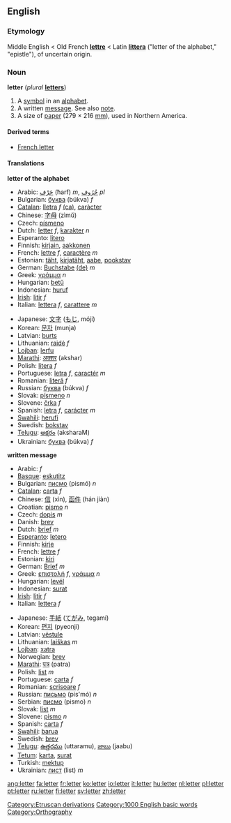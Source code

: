 ==English==

{{rank|alone|body|point|346|letter|become|became|second}}

===Etymology===
Middle English < Old French '''[[lettre]]''' < Latin '''[[littera]]''' ("letter of the alphabet," "epistle"), of uncertain origin.

===Noun===
'''letter'''  (''plural'' '''[[letters]]''')
# A [[symbol]] in an [[alphabet]].
# A written [[message]]. See also [[note]].
# A size of [[paper]] (279 × 216 [[millimetre|mm]]), used in Northern America.

====Derived terms====
*[[French letter]]

====Translations====
'''letter of the alphabet'''
{{top}}
*Arabic: [[حرف|حَرْف]] (ħarf) ''m'', [[حروف|حُرُوف]] {{IPAchar|(ħurúːf)}} ''pl''
*Bulgarian: [[буква]] (búkva) ''f''
*[[Catalan]]: [[lletra]] ''f'' [[:ca:lletra|(ca)]], [[caràcter]]
*Chinese: [[字母]] (zìmǔ)
*Czech: [[písmeno]] {{n}}
*Dutch: [[letter#Dutch|letter]] ''f'', [[karakter]] ''n''
*Esperanto: [[litero]]
*Finnish: [[kirjain]], [[aakkonen]]
*French: [[lettre]] ''f'', [[caractère]] ''m''
*Estonian: [[täht]], [[kirjatäht]], [[aabe]], [[pookstav]]
*German: [[Buchstabe]] [[:de:Buchstabe|(de)]] ''m''
*Greek: [[γράμμα]] {{IPA|[ˈɣrama]}} ''n''
*Hungarian: [[betű]]
*Indonesian: [[huruf]]
*[[Irish]]: [[litir]] ''f''
*Italian: [[lettera]] ''f'', [[carattere]] ''m''
{{mid}}
*Japanese: [[文字]] ([[もじ]], móji)
*Korean: [[문자]] (munja)
*Latvian: [[burts]] {{m}}
*Lithuanian: [[raidė]] ''f''
*[[Lojban]]: [[lerfu]]
*[[Marathi]]: [[अक्शर]] (akshar)
*Polish: [[litera]] ''f''
*Portuguese: [[letra]] ''f'', [[caractér]] ''m''
*Romanian: [[literă]] ''f''
*Russian: [[буква]] (búkva) ''f''
*Slovak: [[písmeno]] ''n''
*Slovene: [[črka]] ''f''
*Spanish: [[letra]] ''f'', [[carácter]] ''m''
*[[Swahili]]: [[herufi]]
*Swedish: [[bokstav]]
*[[Telugu]]: [[అక్షరం]] (aksharaM)
*Ukrainian: [[буква]] (búkva) ''f''
{{bottom}}

'''written message'''
{{top}}
*Arabic: {{ARchar|[[رسالة|رِسَالَة]]}} {{IPAchar|(risáːla)}} ''f''
*[[Basque]]: [[eskutitz]]
*Bulgarian: [[писмо]] (pismó) ''n''
*[[Catalan]]: [[carta]] ''f''
*Chinese: [[信]] (xìn), [[函件]] (hán jiàn)
*Croatian: [[pismo]] ''n''
*Czech: [[dopis]] ''m''
*Danish: [[brev]]
*Dutch: [[brief]] ''m''
*[[Esperanto]]: [[letero]]
*Finnish: [[kirje]]
*French: [[lettre]] ''f''
*Estonian: [[kiri]]
*German: [[Brief]] ''m''
*Greek: [[επιστολή]] {{IPA|[e̞ˌpisto̞ˈli]}} ''f'', [[γράμμα]] {{IPA|[ˈɣrama]}} ''n''
*Hungarian: [[levél]]
*Indonesian: [[surat]]
*[[Irish]]: [[litir]] ''f''
*Italian: [[lettera]] ''f''
{{mid}}
*Japanese: [[手紙]] ([[てがみ]], tegamí)
*Korean: [[편지]] (pyeonji)
*Latvian: [[vēstule]] {{f}}
*Lithuanian: [[laiškas]] ''m''
*[[Lojban]]: [[xatra]]
*Norwegian: [[brev]]
*[[Marathi]]: [[पत्र]] (patra)
*Polish: [[list]] ''m''
*Portuguese: [[carta]] ''f''
*Romanian: [[scrisoare]] ''f''
*Russian: [[письмо]] (pis'mó) ''n''
*Serbian: [[писмо]] (pismo) ''n''
*Slovak: [[list]] ''m''
*Slovene: [[pismo]] ''n''
*Spanish: [[carta]] ''f''
*[[Swahili]]: [[barua]]
*Swedish: [[brev]]
*[[Telugu]]: [[ఉత్తరము]] (uttaramu), [[జాబు]] (jaabu) 
*[[Tetum]]: [[karta]], [[surat]] 
*Turkish: [[mektup]]
*Ukrainian: [[лист]] (list) ''m''
{{bottom}}

[[Category:Etruscan derivations]]
[[Category:1000 English basic words]]
[[Category:Orthography]]

[[ang:letter]]
[[fa:letter]]
[[fr:letter]]
[[ko:letter]]
[[io:letter]]
[[it:letter]]
[[hu:letter]]
[[nl:letter]]
[[pl:letter]]
[[pt:letter]]
[[ru:letter]]
[[fi:letter]]
[[sv:letter]]
[[zh:letter]]